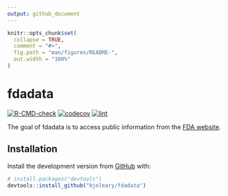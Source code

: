 ```yaml
---
output: github_document
---
```


<!-- README.md is generated from README.Rmd. Please edit that file -->

```r
knitr::opts_chunk$set(
  collapse = TRUE,
  comment = "#>",
  fig.path = "man/figures/README-",
  out.width = "100%"
)
```
# fdadata

<!-- badges: start -->
[![R-CMD-check](https://github.com/bjoleary/fdadata/workflows/R-CMD-check/badge.svg)](https://github.com/bjoleary/fdadata/actions?query=workflow%3AR-CMD-check)
[![codecov](https://codecov.io/gh/bjoleary/fdadata/branch/main/graph/badge.svg?token=1AZQLVTB0B)](https://codecov.io/gh/bjoleary/fdadata)
[![lint](https://github.com/bjoleary/fdadata/workflows/lint/badge.svg)](https://github.com/bjoleary/fdadata/actions?query=workflow%3Alint)
<!-- badges: end -->

The goal of fdadata is to access public information from the [FDA website](https://www.fda.gov).

## Installation

<!-- You can install the released version of fdadata from [CRAN](https://CRAN.R-project.org) with: -->

<!-- ``` r -->
<!-- install.packages("fdadata") -->
<!-- ``` -->

Install the development version from [GitHub](https://github.com/) with:

``` r
# install.packages("devtools")
devtools::install_github("bjoleary/fdadata")
```
<!-- ## Example -->

<!-- This is a basic example which shows you how to solve a common problem: -->

<!-- ```{r example} -->
<!-- library(fdadata) -->
<!-- ## basic example code -->
<!-- ``` -->

